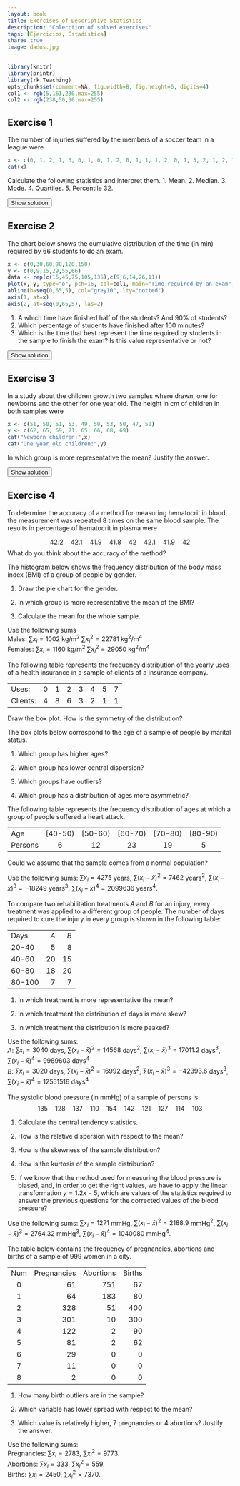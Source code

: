 ```yaml
---
layout: book
title: Exercises of Descriptive Statistics
description: "Colecction of solved exercises"
tags: [Ejercicios, Estadística]
share: true
image: dados.jpg
---
```


```r
library(knitr)
library(printr)
library(rk.Teaching)
opts_chunk$set(comment=NA, fig.width=8, fig.height=6, digits=4)
col1 <- rgb(5,161,230,max=255)
col2 <- rgb(238,50,36,max=255)
```

## Exercise 1
The number of injuries suffered by the members of a soccer team in a league were

```r
x <- c(0, 1, 2, 1, 3, 0, 1, 0, 1, 2, 0, 1, 1, 1, 2, 0, 1, 3, 2, 1, 2, 1, 0, 1)
cat(x)
```
Calculate the following statistics and interpret them.
1. Mean.
2. Median.
3. Mode.
4. Quartiles.
5. Percentile 32.

<div><button class="solution">Show solution</button></div>
<div id="solution" style="display: none">
1. $\bar x=`r mean(x)`$ injuries.
2. $Me=`r median(x)`$ injury.
3. $Mo=`r Mode(x)`$ injury.
4. $Q_1=1$ injury, $Q_2=`r quantile(x)[3]`$ injury and $Q_3=`r quantile(x)[4]`$ injuries.
5. $P_{32}=`r quantile(x,0.32)`$ injury.
</div>

## Exercise 2
The chart below shows the cumulative distribution of the time (in min) required by 66 students to do an exam.

```r
x <- c(0,30,60,90,120,150)
y <- c(0,9,15,29,55,66)
data <- rep(c(15,45,75,105,135),c(9,6,14,26,11))
plot(x, y, type="o", pch=16, col=col1, main="Time required by an exam", xlab="Time (in min)", ylab="Number of students", axes=FALSE, frame.plot=TRUE)
abline(h=seq(0,65,5), col="grey10", lty="dotted")
axis(1, at=x)
axis(2, at=seq(0,65,5), las=2)
```

1.  A which time have finished half of the students? And 90% of students?
2.  Which percentage of students have finished after 100 minutes?
3.  Which is the time that best represent the time required by students in the sample to finish the exam? Is this value representative or not?

<div><button class="solution">Show solution</button></div>
<div id="solution" style="display: none">
3. $\bar x=\Sexpr{mean(x)}$ min, $s=\Sexpr{round(stdev(x),4)}$ min and $cv=\Sexpr{cv(x)}$.
</div>

## Exercise 3
In a study about the children growth two samples where drawn, one for newborns and the other for one year old. The height in cm of children in both samples were

```r
x <- c(51, 50, 51, 53, 49, 50, 53, 50, 47, 50)
y <- c(62, 65, 69, 71, 65, 66, 68, 69)
cat("Newborn children:",x)
cat("One year old children:",y)
```

In which group is more representative the mean? Justify the answer.

<div><button class="solution">Show solution</button></div>
<div id="solution" style="display: none">
Newborn children: $\bar x=\Sexpr{mean(x)}$ min, $s_x=\Sexpr{round(stdev(x),4)}$ min and $cv_x=\Sexpr{cv(x)}$.<br/>
One year old children:  $\bar y=\Sexpr{mean(y)}$ min, $s_y=\Sexpr{round(stdev(y),4)}$ min and $cv_y=\Sexpr{cv(y)}$.
</div>

## Exercise 4

To determine the accuracy of a method for measuring hematocrit in blood, the measurement was repeated 8 times on the same blood sample. The results in percentage of hematocrit in plasma were


$$42.2\quad 42.1\quad 41.9\quad 41.8\quad 42\quad 42.1\quad 41.9\quad 42$$
What do you think about the accuracy of the method?

The histogram below shows the frequency distribution of the body mass
index (BMI) of a group of people by gender.

1.  Draw the pie chart for the gender.

2.  In which group is more representative the mean of the BMI?

3.  Calculate the mean for the whole sample.

Use the following sums\
Males: $\sum x_i=1002$ kg/m$^2$ $\sum x_i^2 = 22781$ kg$^2$/m$^4$\
Females: $\sum x_i=1160$ kg/m$^2$ $\sum x_i^2 = 29050$ kg$^2$/m$^4$

The following table represents the frequency distribution of the yearly
uses of a health insurance in a sample of clients of a insurance
company.

  ---------- --- --- --- --- --- --- ---
  Uses:        0   1   2   3   4   5   7
  Clients:     4   8   6   3   2   1   1
  ---------- --- --- --- --- --- --- ---

Draw the box plot. How is the symmetry of the distribution?

The box plots below correspond to the age of a sample of people by
marital status.

1.  Which group has higher ages?

2.  Which group has lower central dispersion?

3.  Which groups have outliers?

4.  Which group has a distribution of ages more asymmetric?

The following table represents the frequency distribution of ages at
which a group of people suffered a heart attack.

  --------- ---------- ---------- ---------- ---------- ----------
  Age        \[40-50)   \[50-60)   \[60-70)   \[70-80)   \[80-90)
  Persons       6          12         23         19         5
  --------- ---------- ---------- ---------- ---------- ----------

Could we assume that the sample comes from a normal population?

Use the following sums: $\sum x_i= 4275$ years,
$\sum (x_i-\bar x)^2=7462$ years$^2$, $\sum (x_i-\bar x)^3=-18249$
years$^3$, $\sum (x_i-\bar x)^4=2099636$ years$^4$.

To compare two rehabilitation treatments $A$ and $B$ for an injury,
every treatment was applied to a different group of people. The number
of days required to cure the injury in every group is shown in the
following table:

  -------- ----- -----
  Days       $A$   $B$
  20-40        5     8
  40-60       20    15
  60-80       18    20
  80-100       7     7
  -------- ----- -----

1.  In which treatment is more representative the mean?

2.  In which treatment the distribution of days is more skew?

3.  In which treatment the distribution is more peaked?

Use the following sums:\
$A$: $\sum x_i= 3040$ days, $\sum (x_i-\bar x)^2=14568$ days$^2$,
$\sum (x_i-\bar x)^3=17011.2$ days$^3$, $\sum
(x_i-\bar x)^4=9989603$ days$^4$\
$B$: $\sum x_i= 3020$ days, $\sum (x_i-\bar x)^2=16992$ days$^2$,
$\sum (x_i-\bar x)^3=-42393.6$ days$^3$, $\sum
(x_i-\bar x)^4=12551516$ days$^4$\

The systolic blood pressure (in mmHg) of a sample of persons is
$$135\quad 128\quad 137\quad 110\quad 154\quad 142\quad 121\quad 127\quad 114\quad 103$$

1.  Calculate the central tendency statistics.

2.  How is the relative dispersion with respect to the mean?

3.  How is the skewness of the sample distribution?

4.  How is the kurtosis of the sample distribution?

5.  If we know that the method used for measuring the blood pressure is
    biased, and, in order to get the right values, we have to apply the
    linear transformation $y=1.2x-5$, which are values of the statistics
    required to answer the previous questions for the corrected values
    of the blood pressure?

Use the following sums: $\sum x_i= 1271$ mmHg,
$\sum (x_i-\bar x)^2=2188.9$ mmHg$^2$, $\sum (x_i-\bar x)^3=2764.32$
mmHg$^3$, $\sum (x_i-\bar x)^4=1040080$ mmHg$^4$.

The table below contains the frequency of pregnancies, abortions and
births of a sample of 999 women in a city.

  ----- ------------- ----------- --------
   Num    Pregnancies   Abortions   Births
    0              61         751       67
    1              64         183       80
    2             328          51      400
    3             301          10      300
    4             122           2       90
    5              81           2       62
    6              29           0        0
    7              11           0        0
    8               2           0        0
  ----- ------------- ----------- --------

1.  How many birth outliers are in the sample?

2.  Which variable has lower spread with respect to the mean?

3.  Which value is relatively higher, 7 pregnancies or 4 abortions?
    Justify the answer.

Use the following sums:\
Pregnancies: $\sum x_i= 2783$, $\sum x_i^2=9773$.\
Abortions: $\sum x_i= 333$, $\sum x_i^2=559$.\
Births: $\sum x_i= 2450$, $\sum x_i^2=7370$.

